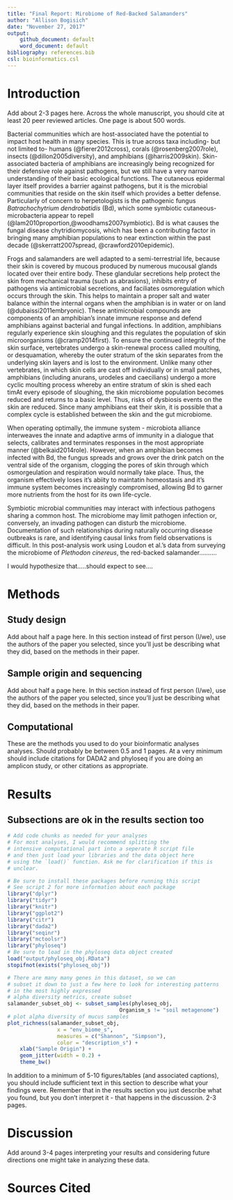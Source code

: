 ```yaml
---
title: "Final Report: Mirobiome of Red-Backed Salamanders"
author: "Allison Bogisich"
date: "November 27, 2017"
output:
    github_document: default
    word_document: default
bibliography: references.bib
csl: bioinformatics.csl
---
```


# Introduction

Add about 2-3 pages here. Across the whole manuscript, you should cite at least 20 peer reviewed articles. One page is about 500 words.

Bacterial communities which are host-associated have the potential to impact host health in many species. This is true across taxa including- but not limited to- humans (@fierer2012cross), corals (@rosenberg2007role), insects (@dillon2005diversity), and amphibians (@harris2009skin). Skin-associated bacteria of amphibians are increasingly being recognized for their defensive role against pathogens, but we still have a very narrow understanding of their basic ecological functions. The cutaneous epidermal layer itself provides a barrier against pathogens, but it is the microbial communities that reside on the skin itself which provides a better defense. Particularly of concern to herpetologists is the pathogenic fungus *Batrachochytrium dendrobatidis* (Bd), which some symbiotic cutaneous-microbacteria appear to repell (@lam2010proportion,@woodhams2007symbiotic). Bd is what causes the fungal disease chytridiomycosis, which has been a contributing factor in bringing many amphibian populations to near extinction within the past decade (@skerratt2007spread, @crawford2010epidemic).

Frogs and salamanders are well adapted to a semi-terrestrial life, because their skin is covered by mucous produced by numerous mucousal glands located over their entire body. These glandular secretions help protect the skin from mechanical trauma (such as abrasions), inhibits entry of pathogens via antimicrobial secretions, and faciliates osmoregulation which occurs through the skin. This helps to maintain a proper salt and water balance within the internal organs when the amphibian is in water or on land (@dubaissi2011embryonic). These antimicrobial compounds are components of an amphibian's innate immune response and defend amphibians against bacterial and fungal infections. In addition, amphibians regularly experience skin sloughing and this regulates the population of skin microorganisms (@cramp2014first). To ensure the continued integrity of the skin surface, vertebrates undergo a skin-renewal process called moulting, or desquamation, whereby the outer stratum of the skin separates from the underlying skin layers and is lost to the environment. Unlike many other vertebrates, in which skin cells are cast off individually or in small patches, amphibians (including anurans, urodeles and caecilians) undergo a more cyclic moulting process whereby an entire stratum of skin is shed each timAt every episode of sloughing, the skin microbiome population becomes reduced and returns to a basic level. Thus, risks of dysbiosis events on the skin are reduced. Since many amphibians eat their skin, it is possible that a complex cycle is established between the skin and the gut microbiome.

When operating optimally, the immune system - microbiota alliance interweaves the innate and adaptive arms of immunity in a dialogue that selects, calibrates and terminates responses in the most appropriate manner (@belkaid2014role). However, when an amphibian becomes infected with Bd, the fungus spreads and grows over the drink patch on the ventral side of the organism, clogging the pores of skin through which osmorgeulation and respiration would normally take place. Thus, the organism effectively loses it's abiity to maintatin homeostasis and it's immune system becomes increasingly compromised, allowing Bd to garner more nutrients from the host for its own life-cycle. 

Symbiotic microbial communities may interact with infectious pathogens sharing a common host. The microbiome may limit pathogen infection or, conversely, an invading pathogen can disturb the microbiome. Documentation of such relationships during naturally occurring disease outbreaks is rare, and identifying causal links from field observations is difficult. In this post-analysis work using Loudon et al.'s data from surveying the microbiome of *Plethodon cinereus*, the red-backed salamander..........

I would hypothesize that.....should expect to see....


# Methods

## Study design

Add about half a page here. In this section instead of first person (I/we), use the authors of the paper you selected, since you'll just be describing what they did, based on the methods in their paper.

## Sample origin and sequencing

Add about half a page here. In this section instead of first person (I/we), use the authors of the paper you selected, since you'll just be describing what they did, based on the methods in their paper.

## Computational

These are the methods you used to do your bioinformatic analyses analyses. Should probably be between 0.5 and 1 pages. At a very minimum should include citations for DADA2 and phyloseq if you are doing an amplicon study, or other citations as appropriate.

# Results

## Subsections are ok in the results section too

```r
# Add code chunks as needed for your analyses
# For most analyses, I would recommend splitting the
# intensive computational part into a seperate R script file
# and then just load your libraries and the data object here
# using the `load()` function. Ask me for clarification if this is
# unclear.
```

```r
# Be sure to install these packages before running this script
# See script 2 for more information about each package
library("dplyr")
library("tidyr")
library("knitr")
library("ggplot2")
library("citr")
library("dada2")
library("seqinr")
library("mctoolsr")
library("phyloseq")
# Be sure to load in the phyloseq data object created
load("output/phyloseq_obj.RData")
stopifnot(exists("phyloseq_obj"))
```

```r
# There are many many genes in this dataset, so we can
# subset it down to just a few here to look for interesting patterns
# in the most highly expressed
# alpha diversity metrics, create subset
salamander_subset_obj <- subset_samples(phyloseq_obj,
                                    Organism_s != "soil metagenome")
# plot alpha diversity of mucus samples
plot_richness(salamander_subset_obj,
                x = "env_biome_s",
                measures = c("Shannon", "Simpson"),
                color = "description_s") +
    xlab("Sample Origin") +
    geom_jitter(width = 0.2) +
    theme_bw()
```


  

In addition to a minimum of 5-10 figures/tables (and associated captions), you should include sufficient text in this section to describe what your findings were. Remember that in the results section you just describe what you found, but you don't interpret it - that happens in the discussion. 2-3 pages.

# Discussion

Add around 3-4 pages interpreting your results and considering future directions one might take in analyzing these data.

# Sources Cited
